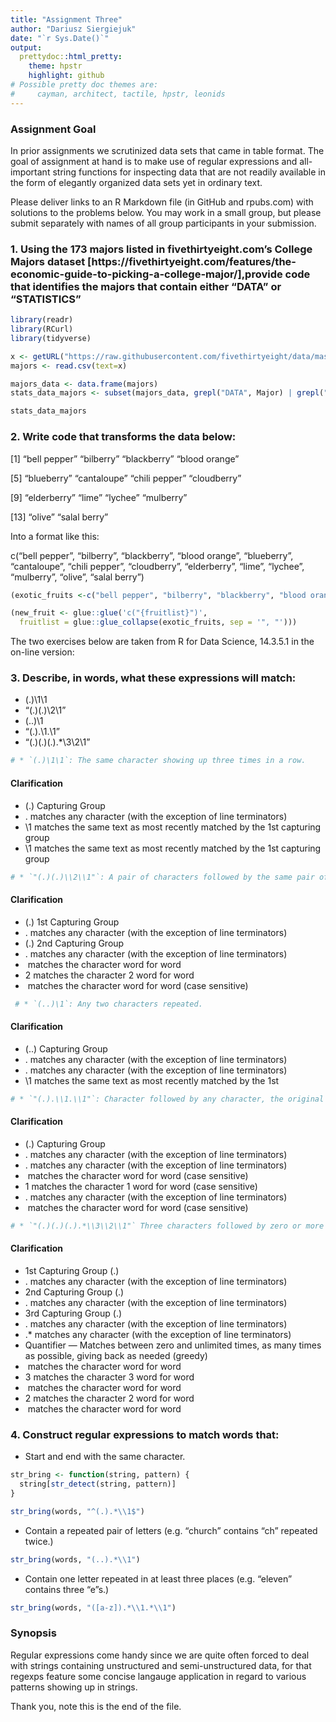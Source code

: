 ---
title: "Assignment Three"
author: "Dariusz Siergiejuk"
date: "`r Sys.Date()`"
output: 
  prettydoc::html_pretty:
    theme: hpstr
    highlight: github
# Possible pretty doc themes are:
#     cayman, architect, tactile, hpstr, leonids
---

### Assignment Goal

In prior assignments we scrutinized data sets that came in table format. The goal of assignment at hand is to make use of regular expressions and all-important string functions for inspecting data that are not readily available in the form of elegantly organized data sets yet in ordinary text.

Please deliver links to an R Markdown file (in GitHub and rpubs.com) with solutions to the problems below.
You may work in a small group, but please submit separately with names of all group participants in your submission.

### 1. Using the 173 majors listed in fivethirtyeight.com’s College Majors dataset [https://fivethirtyeight.com/features/the-economic-guide-to-picking-a-college-major/],provide code that identifies the majors that contain either "DATA" or "STATISTICS"

```{r}
library(readr)
library(RCurl)
library(tidyverse)

x <- getURL("https://raw.githubusercontent.com/fivethirtyeight/data/master/college-majors/majors-list.csv")
majors <- read.csv(text=x)

majors_data <- data.frame(majors)
stats_data_majors <- subset(majors_data, grepl("DATA", Major) | grepl("STATISTICS", Major))

stats_data_majors
```

### 2. Write code that transforms the data below:

[1] "bell pepper"  "bilberry"     "blackberry"   "blood orange"

[5] "blueberry"    "cantaloupe"   "chili pepper" "cloudberry"

[9] "elderberry"   "lime"         "lychee"       "mulberry"

[13] "olive"        "salal berry"

Into a format like this:

c("bell pepper", "bilberry", "blackberry", "blood orange", "blueberry", "cantaloupe", "chili
pepper", "cloudberry", "elderberry", "lime", "lychee", "mulberry", "olive", "salal berry")

```{r}
(exotic_fruits <-c("bell pepper", "bilberry", "blackberry", "blood orange", "blueberry", "cantaloupe", "chili pepper", "cloudberry", "elderberry", "lime", "lychee", "mulberry", "olive", "salal berry"))
```

```{r}
(new_fruit <- glue::glue('c("{fruitlist}")',
  fruitlist = glue::glue_collapse(exotic_fruits, sep = '", "')))
```

The two exercises below are taken from R for Data Science, 14.3.5.1 in the on-line version:

### 3. Describe, in words, what these expressions will match:

  * (.)\1\1
  * "(.)(.)\\2\\1"
  * (..)\1
  * "(.).\\1.\\1"
  * "(.)(.)(.).*\\3\\2\\1"

```{r}
# * `(.)\1\1`: The same character showing up three times in a row.
```

#### Clarification

 * (.) Capturing Group
 * . matches any character (with the exception of line terminators)
 * \1 matches the same text as most recently matched by the 1st capturing group
 * \1 matches the same text as most recently matched by the 1st capturing group

```{r}
# * `"(.)(.)\\2\\1"`: A pair of characters followed by the same pair of characters in reversed order.
```

#### Clarification

 * (.) 1st Capturing Group
 * . matches any character (with the exception of line terminators)
 * (.) 2nd Capturing Group
 * . matches any character (with the exception of line terminators)
 * \ matches the character word for word
 * 2 matches the character 2 word for word
 * \ matches the character word for word (case sensitive)
 
```{r}
 # * `(..)\1`: Any two characters repeated.
```
 
#### Clarification

 * (..) Capturing Group
 * . matches any character (with the exception  of line terminators)
 * . matches any character (with the exception  of line terminators)
 * \1 matches the same text as most recently matched by the 1st

```{r}
# * `"(.).\\1.\\1"`: Character followed by any character, the original character, any other character, the original character again.
```

#### Clarification

 * (.) Capturing Group
 * . matches any character (with the exception of line terminators)
 * . matches any character (with the exception of line terminators)
 * \ matches the character  word for word (case sensitive)
 * 1 matches the character 1 word for word (case sensitive)
 * . matches any character (with the exception of line terminators)
 * \ matches the character  word for word (case sensitive)

```{r}
# * `"(.)(.)(.).*\\3\\2\\1"` Three characters followed by zero or more characters of any kind followed by the same three characters but in reverse order.
```

#### Clarification

 * 1st Capturing Group (.)
 * . matches any character (with the exception of line terminators)
 * 2nd Capturing Group (.)
 * . matches any character (with the exception of line terminators)
 * 3rd Capturing Group (.)
 * . matches any character (with the exception of line terminators)
 * .* matches any character (with the exception of line terminators)
 * Quantifier — Matches between zero and unlimited times, as many times as possible, giving back as needed (greedy)
 * \ matches the character  word for word
 * 3 matches the character 3 word for word
 * \ matches the character  word for word
 * 2 matches the character 2 word for word
 * \ matches the character word for word

### 4. Construct regular expressions to match words that:

  * Start and end with the same character.
  
```{r}
str_bring <- function(string, pattern) {
  string[str_detect(string, pattern)]
}
```

```{r}
str_bring(words, "^(.).*\\1$")
```

  * Contain a repeated pair of letters (e.g. "church" contains "ch" repeated twice.)
  
```{r}
str_bring(words, "(..).*\\1")
```
  
  
  * Contain one letter repeated in at least three places (e.g. "eleven" contains three "e"s.)
  
```{r}
str_bring(words, "([a-z]).*\\1.*\\1")
```


### Synopsis

Regular expressions come handy since we are quite often forced to deal with strings containing unstructured and semi-unstructured data, for that regexps feature some concise langauge application in regard to various patterns showing up in strings.


Thank you, note this is the end of the file.